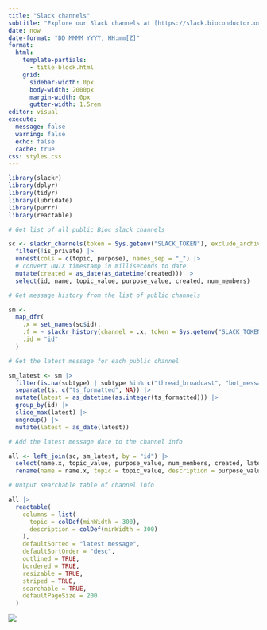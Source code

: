 ```yaml
---
title: "Slack channels"
subtitle: "Explore our Slack channels at [https://slack.bioconductor.org/](https://slack.bioconductor.org/) and join conversations that interest you. Our table below lists all public channels, updated daily. These channels are open to everyone interested in Bioconductor to participate and learn together."
date: now
date-format: "DD MMMM YYYY, HH:mm[Z]"
format: 
  html: 
    template-partials:
      - title-block.html
    grid:
      sidebar-width: 0px
      body-width: 2000px
      margin-width: 0px
      gutter-width: 1.5rem
editor: visual
execute:
  message: false
  warning: false
  echo: false
  cache: true
css: styles.css
---
```


```r
library(slackr)
library(dplyr)
library(tidyr)
library(lubridate)
library(purrr)
library(reactable)
```

```r
# Get list of all public Bioc slack channels

sc <- slackr_channels(token = Sys.getenv("SLACK_TOKEN"), exclude_archived = TRUE) |>
  filter(!is_private) |>
  unnest(cols = c(topic, purpose), names_sep = "_") |>
  # convert UNIX timestamp in milliseconds to date
  mutate(created = as_date(as_datetime(created))) |>
  select(id, name, topic_value, purpose_value, created, num_members)
```

```r
# Get message history from the list of public channels

sm <-
  map_dfr(
    .x = set_names(sc$id),
    .f = ~ slackr_history(channel = .x, token = Sys.getenv("SLACK_TOKEN"), message_count = 100),
    .id = "id"
  )
```

```r
# Get the latest message for each public channel

sm_latest <- sm |>
  filter(is.na(subtype) | subtype %in% c("thread_broadcast", "bot_message")) |>
  separate(ts, c("ts_formatted", NA)) |>
  mutate(latest = as_datetime(as.integer(ts_formatted))) |>
  group_by(id) |>
  slice_max(latest) |>
  ungroup() |>
  mutate(latest = as_date(latest))
```

```r
# Add the latest message date to the channel info

all <- left_join(sc, sm_latest, by = "id") |>
  select(name.x, topic_value, purpose_value, num_members, created, latest) |>
  rename(name = name.x, topic = topic_value, description = purpose_value, `no. members` = num_members, `latest message` = latest)
```

```r
# Output searchable table of channel info

all |>
  reactable(
    columns = list(
      topic = colDef(minWidth = 300),
      description = colDef(minWidth = 300)
    ),
    defaultSorted = "latest message",
    defaultSortOrder = "desc",
    outlined = TRUE,
    bordered = TRUE,
    resizable = TRUE,
    striped = TRUE,
    searchable = TRUE,
    defaultPageSize = 200
  )
```

[![](https://github.githubassets.com/favicon.ico)](https://github.com/mblue9/BiocSlack)

